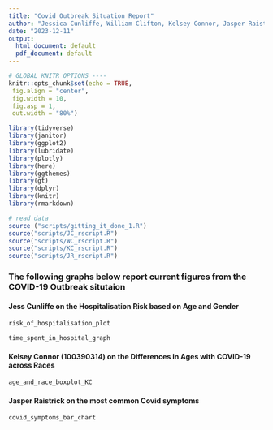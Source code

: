 ```yaml
---
title: "Covid Outbreak Situation Report"
author: "Jessica Cunliffe, William Clifton, Kelsey Connor, Jasper Raistrick"
date: "2023-12-11"
output:
  html_document: default
  pdf_document: default
---
```


```r
# GLOBAL KNITR OPTIONS ----
knitr::opts_chunk$set(echo = TRUE,
 fig.align = "center",
 fig.width = 10,
 fig.asp = 1,
 out.width = "80%")
```

```r
library(tidyverse)
library(janitor)
library(ggplot2)
library(lubridate)
library(plotly)
library(here)
library(ggthemes)
library(gt)
library(dplyr)
library(knitr)
library(rmarkdown)
```

```r
# read data 
source ("scripts/gitting_it_done_1.R")
source("scripts/JC_rscript.R")
source("scripts/WC_rscript.R")
source("scripts/KC_rscript.R")
source("scripts/JR_rscript.R")
```

### The following graphs below report current figures from the COVID-19 Outbreak situtaion

#### Jess Cunliffe on the Hospitalisation Risk based on Age and Gender



```r

risk_of_hospitalisation_plot

```







```r

time_spent_in_hospital_graph


```








#### Kelsey Connor (100390314) on the Differences in Ages with COVID-19 across Races



```r

age_and_race_boxplot_KC

```





#### Jasper Raistrick on the most common Covid symptoms 



```r

covid_symptoms_bar_chart

```
